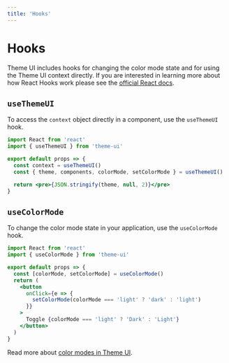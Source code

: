 ```yaml
---
title: 'Hooks'
---
```




# Hooks

Theme UI includes hooks for changing the color mode state and for using the Theme UI context directly.
If you are interested in learning more about how React Hooks work please see the [official React docs](https://reactjs.org/docs/hooks-intro.html).

## `useThemeUI`

To access the `context` object directly in a component, use the `useThemeUI` hook.

```jsx
import React from 'react'
import { useThemeUI } from 'theme-ui'

export default props => {
  const context = useThemeUI()
  const { theme, components, colorMode, setColorMode } = useThemeUI()

  return <pre>{JSON.stringify(theme, null, 2)}</pre>
}
```

## `useColorMode`

To change the color mode state in your application, use the `useColorMode` hook.

```jsx
import React from 'react'
import { useColorMode } from 'theme-ui'

export default props => {
  const [colorMode, setColorMode] = useColorMode()
  return (
    <button
      onClick={e => {
        setColorMode(colorMode === 'light' ? 'dark' : 'light')
      }}
    >
      Toggle {colorMode === 'light' ? 'Dark' : 'Light'}
    </button>
  )
}
```

Read more about [color modes in Theme UI](/color-modes).
